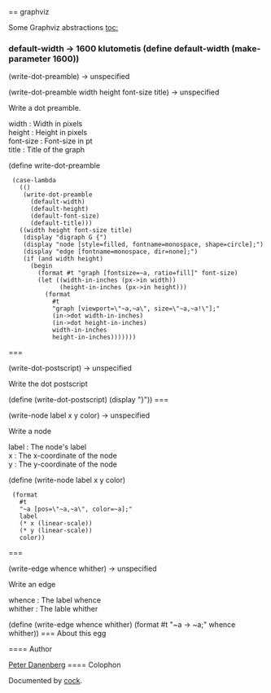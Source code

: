 == graphviz

Some Graphviz abstractions
[[toc:]]
=== {{default-width}}
<parameter>default-width → 1600</parameter>
klutometis
<enscript highlight="scheme">(define default-width (make-parameter 1600))
</enscript>
=== {{write-dot-preamble}}
<procedure>(write-dot-preamble) → unspecified</procedure>
<procedure>(write-dot-preamble width height font-size title) → unspecified</procedure>
Write a dot preamble.
; width : Width in pixels
; height : Height in pixels
; font-size : Font-size in pt
; title : Title of the graph
<enscript highlight="scheme">(define write-dot-preamble
  (case-lambda
    (()
     (write-dot-preamble
       (default-width)
       (default-height)
       (default-font-size)
       (default-title)))
    ((width height font-size title)
     (display "digraph G {")
     (display "node [style=filled, fontname=monospace, shape=circle];")
     (display "edge [fontname=monospace, dir=none];")
     (if (and width height)
       (begin
         (format #t "graph [fontsize=~a, ratio=fill]" font-size)
         (let ((width-in-inches (px->in width))
               (height-in-inches (px->in height)))
           (format
             #t
             "graph [viewport=\"~a,~a\", size=\"~a,~a!\"];"
             (in->dot width-in-inches)
             (in->dot height-in-inches)
             width-in-inches
             height-in-inches)))))))
</enscript>
=== {{write-dot-postscript}}
<procedure>(write-dot-postscript) → unspecified</procedure>
Write the dot postscript

<enscript highlight="scheme">(define (write-dot-postscript) (display "}"))
</enscript>
=== {{write-node}}
<procedure>(write-node label x y color) → unspecified</procedure>
Write a node
; label : The node's label
; x : The x-coordinate of the node
; y : The y-coordinate of the node
<enscript highlight="scheme">(define (write-node label x y color)
  (format
    #t
    "~a [pos=\"~a,~a\", color=~a];"
    label
    (* x (linear-scale))
    (* y (linear-scale))
    color))
</enscript>
=== {{write-edge}}
<procedure>(write-edge whence whither) → unspecified</procedure>
Write an edge
; whence : The label whence
; whither : The lable whither
<enscript highlight="scheme">(define (write-edge whence whither) (format #t "~a -> ~a;" whence whither))
</enscript>
=== About this egg

==== Author

[[/users/anonymous|Peter Danenberg]]
==== Colophon

Documented by [[/egg/cock|cock]].